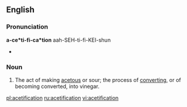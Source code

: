 ==English==

===Pronunciation===
'''a-ce*ti-fi-ca*tion'''
{{rfp}}
aah-SEH-ti-fi-KEI-shun
* {{rhymes|eɪʃǝn}}

===Noun===
{{infl|en|noun}}

# The act of making [[acetous]] or sour; the process of [[converting]], or of becoming converted, into vinegar.

[[pl:acetification]]
[[ru:acetification]]
[[vi:acetification]]